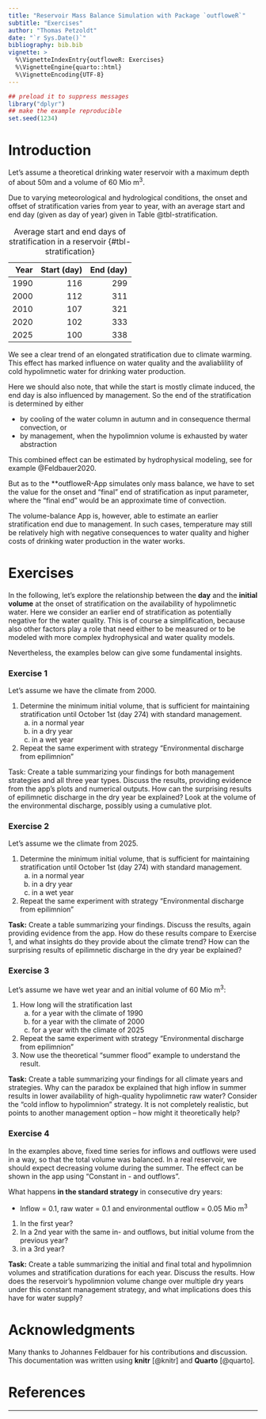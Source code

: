 ```yaml
---
title: "Reservoir Mass Balance Simulation with Package `outfloweR`"
subtitle: "Exercises"
author: "Thomas Petzoldt"
date: "`r Sys.Date()`"
bibliography: bib.bib
vignette: >
  %\VignetteIndexEntry{outfloweR: Exercises}
  %\VignetteEngine{quarto::html}
  %\VignetteEncoding{UTF-8}
---
```



```r
## preload it to suppress messages
library("dplyr")
## make the example reproducible
set.seed(1234)
```



Introduction
============

Let's assume a theoretical drinking water reservoir with a maximum depth of about 
50m and a volume of 60 Mio m^3^.

Due to varying meteorological and hydrological conditions, the onset and offset 
of stratification varies from year to year, with an average start and end day 
(given as day of year) given in Table @tbl-stratification.

|Year | Start (day) | End (day) |
|----:|------------:|----------:|
| 1990|  116        | 299       |
| 2000|  112        | 311       |
| 2010|  107        | 321       |
| 2020|  102        | 333       |
| 2025|  100        | 338       |

: Average start and end days of stratification in a reservoir {#tbl-stratification}


We see a clear trend of an elongated stratification due to climate warming. 
This effect has marked influence on water quality and the avaliablility of cold
hypolimnetic water for drinking water production.

Here we should also note, that while the start is mostly climate induced, the end day
is also influenced by management. So the end of the stratification is determined by either

* by cooling of the water column in autumn and in consequence thermal convection, or
* by management, when the hypolimnion volume is exhausted by water abstraction


This combined effect can be estimated by hydrophysical modeling,
see for example @Feldbauer2020. 

But as to the **outfloweR-App simulates only mass balance, we have to set the 
value for the onset and "final" end of stratification as input parameter, where 
the "final end" would be an approximate time of convection.

The volume-balance App is, however, able to estimate an earlier stratification 
end due to management. In such cases, temperature may still be relatively high 
with negative consequences to water quality and higher costs of drinking water
production in the water works.

Exercises
=========

In the following, let's explore the relationship between the **day** and the **initial 
volume** at the onset of stratification on the availability of hypolimnetic water.
Here we consider an earlier end of stratification as potentially negative for the water
quality. This is of course a simplification, because also other factors play a role that
need either to be measured or to be modeled with more complex hydrophysical and water quality models.

Nevertheless, the examples below can give some fundamental insights.

### Exercise 1

Let's assume we have the climate from 2000.

1. Determine the minimum initial volume, that is sufficient for maintaining 
stratification until October 1st (day 274) with standard management.
    a) in a normal year
    b) in a dry year
    c) in a wet year
2. Repeat the same experiment with strategy "Environmental discharge from epilimnion"


Task: Create a table summarizing your findings for both management strategies 
and all three year types. Discuss the results, providing evidence from the app's 
plots and numerical outputs. How can the surprising results of epilimnetic discharge 
in the dry year be explained? Look at the volume of the environmental discharge, 
possibly using a cumulative plot.

### Exercise 2


Let's assume we the climate from 2025.

1. Determine the minimum initial volume, that is sufficient for maintaining 
stratification until October 1st (day 274) with standard management.
    a) in a normal year
    b) in a dry year
    c) in a wet year
2. Repeat the same experiment with strategy "Environmental discharge from epilimnion"


**Task:** Create a table summarizing your findings. Discuss the results, again 
providing evidence from the app. How do these results compare to Exercise 1, 
and what insights do they provide about the climate trend? How can the surprising 
results of epilimnetic discharge in the dry year be explained?
<!--
as.Date("2001-09-30") - as.Date("2000-12-31")
-->

### Exercise 3


Let's assume we have wet year and an initial volume of 60 Mio m^3^:

1. How long will the stratification last
    a) for a year with the climate of 1990
    b) for a year with the climate of 2000
    c) for a year with the climate of 2025
2. Repeat the same experiment with strategy "Environmental discharge from epilimnion"
3. Now use the theoretical "summer flood" example to understand the result.


**Task:** Create a table summarizing your findings for all climate years and strategies. 
Why can the paradox be explained that high inflow in summer results in lower 
availability of high-quality hypolimnetic raw water?
Consider the "cold inflow to hypolimnion" strategy. 
It is not completely realistic, but points to another management option – 
how might it theoretically help?


### Exercise 4


In the examples above, fixed time series for inflows and outflows were used in a way,
so that the total volume was balanced. In a real reservoir, we should expect decreasing 
volume during the summer. The effect can be shown in the app using
"Constant in - and outflows".

What happens **in the standard strategy** in consecutive dry years:

* Inflow = 0.1, raw water = 0.1 and environmental outflow = 0.05 Mio m^3^

1. In the first year?
2. In a 2nd year with the same in- and outflows, but initial volume from the previous year?
3. in a 3rd year?

**Task:** Create a table summarizing the initial and final total and hypolimnion 
volumes and stratification durations for each year. 
Discuss the results. How does the reservoir's hypolimnion volume change over 
multiple dry years under this constant management strategy, and what implications 
does this have for water supply?




Acknowledgments
===============

Many thanks to Johannes Feldbauer for his contributions and discussion. 
This documentation was written using **knitr** [@knitr] and **Quarto**
[@quarto].


References
==========

<div id="refs"></div>

----


